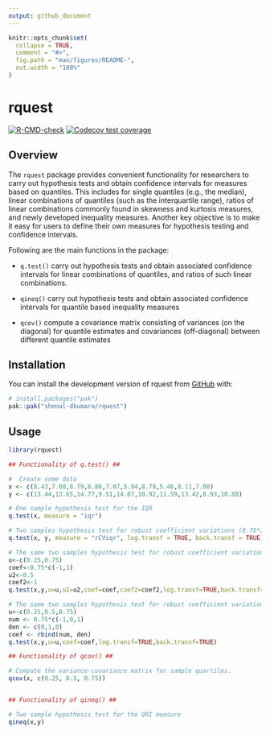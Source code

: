 ```yaml
---
output: github_document
---
```


<!-- README.md is generated from README.Rmd. Please edit that file -->

```r
knitr::opts_chunk$set(
  collapse = TRUE,
  comment = "#>",
  fig.path = "man/figures/README-",
  out.width = "100%"
)
```

# rquest

<!-- badges: start -->
[![R-CMD-check](https://github.com/shenal-dkumara/rquest/actions/workflows/R-CMD-check.yaml/badge.svg)](https://github.com/shenal-dkumara/rquest/actions/workflows/R-CMD-check.yaml)
[![Codecov test coverage](https://codecov.io/gh/shenal-dkumara/rquest/graph/badge.svg)](https://app.codecov.io/gh/shenal-dkumara/rquest)
<!-- badges: end -->

## Overview

The `rquest` package provides convenient functionality for researchers to carry out hypothesis tests and obtain confidence intervals for measures based on quantiles. This includes for single quantiles (e.g., the median), linear combinations of quantiles (such as the interquartile range), ratios
of linear combinations commonly found in skewness and kurtosis measures, and newly developed inequality measures. Another key objective is to
make it easy for users to define their own measures for hypothesis testing and confidence intervals.

Following are the main functions in the package:

* `q.test()` carry out hypothesis tests and obtain associated confidence intervals for linear combinations of quantiles, and ratios of such linear combinations.

* `qineq()` carry out hypothesis tests and obtain associated confidence intervals for quantile based inequality measures

* `qcov()` compute a covariance matrix consisting of variances (on the diagonal) for quantile estimates and covariances (off-diagonal) between different quantile estimates


## Installation

You can install the development version of rquest from [GitHub](https://github.com/) with:

``` r
# install.packages("pak")
pak::pak("shenal-dkumara/rquest")
```


## Usage

```r
library(rquest)

## Functionality of q.test() ##

#  Create some data
x <- c(8.43,7.08,8.79,8.88,7.87,5.94,8.79,5.46,8.11,7.08)
y <- c(13.44,13.65,14.77,9.51,14.07,10.92,11.59,13.42,8.93,10.88)

# One sample hypothesis test for the IQR
q.test(x, measure = "iqr")

# Two samples hypothesis test for robust coefficient variations (0.75*IQR/median) with log transformation and back-transformation to the ratio scale,.
q.test(x, y, measure = "rCViqr", log.transf = TRUE, back.transf = TRUE)

# The same two samples hypothesis test for robust coefficient variations (0.75*IQR/median) by using 'u',''u2','coef' and 'coef2' arguments.
u<-c(0.25,0.75)
coef<-0.75*c(-1,1)
u2<-0.5
coef2<-1
q.test(x,y,u=u,u2=u2,coef=coef,coef2=coef2,log.transf=TRUE,back.transf=TRUE)

# The same two samples hypothesis test for robust coefficient variations (0.75*IQR/median) by using only 'u' and 'coef' arguments.
u<-c(0.25,0.5,0.75)
num <- 0.75*c(-1,0,1)
den <- c(0,1,0)
coef <- rbind(num, den)
q.test(x,y,u=u,coef=coef,log.transf=TRUE,back.transf=TRUE)

## Functionality of qcov() ##

# Compute the variance-covariance matrix for sample quartiles.
qcov(x, c(0.25, 0.5, 0.75))


## Functionality of qineq() ##

# Two sample hypothesis test for the QRI measure
qineq(x,y)
```




